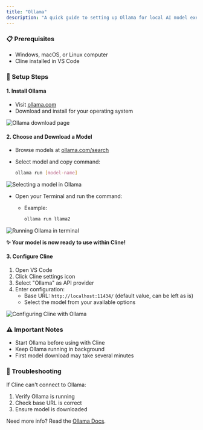 ```yaml
---
title: "Ollama"
description: "A quick guide to setting up Ollama for local AI model execution with Cline."
---
```


### 📋 Prerequisites

-   Windows, macOS, or Linux computer
-   Cline installed in VS Code

### 🚀 Setup Steps

#### 1. Install Ollama

-   Visit [ollama.com](https://ollama.com)
-   Download and install for your operating system

<Frame>
	<img src="/assets/robot_panel_dark.png" alt="Ollama download page" />
</Frame>

#### 2. Choose and Download a Model

-   Browse models at [ollama.com/search](https://ollama.com/search)
-   Select model and copy command:

    ```bash
    ollama run [model-name]
    ```

<Frame>
	<img src="/assets/robot_panel_dark.png" alt="Selecting a model in Ollama" />
</Frame>

-   Open your Terminal and run the command:

    -   Example:

        ```bash
        ollama run llama2
        ```

<Frame>
	<img src="/assets/robot_panel_dark.png" alt="Running Ollama in terminal" />
</Frame>

**✨ Your model is now ready to use within Cline!**

#### 3. Configure Cline

1. Open VS Code
2. Click Cline settings icon
3. Select "Ollama" as API provider
4. Enter configuration:
    - Base URL: `http://localhost:11434/` (default value, can be left as is)
    - Select the model from your available options

<Frame>
	<img src="/assets/robot_panel_dark.png" alt="Configuring Cline with Ollama" />
</Frame>

### ⚠️ Important Notes

-   Start Ollama before using with Cline
-   Keep Ollama running in background
-   First model download may take several minutes

### 🔧 Troubleshooting

If Cline can't connect to Ollama:

1. Verify Ollama is running
2. Check base URL is correct
3. Ensure model is downloaded

Need more info? Read the [Ollama Docs](https://github.com/ollama/ollama/blob/main/docs/api.md).
